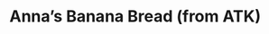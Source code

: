 <!-- Type:Dessert -->
<!-- Cook:AnnaLuce -->

# Anna’s Banana Bread (from ATK)

\begin {recipe}{Anna’s Banana Bread (from ATK)}{10}{2?}
\freeform Be sure to use very ripe, heavily speckled (or even black) bananas in this recipe. This recipe can be made using 5 thawed frozen bananas; since they release a lot of liquid naturally, they can bypass the microwaving in step 2 and go directly into the fine-mesh strainer. Do not use a thawed frozen banana in step 4; it will be too soft to slice. Instead, simply sprinkle the top of the loaf with sugar. The test kitchen’s preferred loaf pan measures 8½ by 4½ inches; if you use a 9 by 5-inch loaf pan, start checking for doneness five minutes earlier than advised in the recipe. The texture is best when the loaf is eaten fresh, but it can be stored (cool completely first), covered tightly with plastic wrap, for up to 3 days.

\ingredient [1 fr34]{cups}{unbleached AP flour}
\ingredient [1]{tsp}{baking soda}
\ingredient [1]{fr12}{table salt}
\ingredient [6]{large}{very ripe banana}
\ingredient [8]{T}{unsalted butter, melted and cooled slightly}
\ingredient [2]{large}{eggs}
\ingredient [fr34]{cup}{packed light brown sugar}
\ingredient [1]{tsp}{vanilla extract}
\ingredient [fr12]{cup}{toasted and coarsely chopped walnuts}
\ingredient [2]{tsp}{granulated sugar}

1. Adjust oven rack to middle position and heat oven to 350 degrees. Spray 8½ by 4½-inch loaf pan with nonstick cooking spray. Whisk flour, baking soda, and salt together in large bowl.

2. Place 5 bananas in microwave-safe bowl; cover with plastic wrap and cut several steam vents in plastic with paring knife. Microwave on high power until bananas are soft and have released liquid, about 5 minutes. Transfer bananas to fine-mesh strainer placed over medium bowl and allow to drain, stirring occasionally, 15 minutes (you should have ½ to ¾ cup liquid).

3. Transfer liquid to medium saucepan and cook over medium-high heat until reduced to ¼ cup, about 5 minutes. Remove pan from heat, stir reduced liquid into bananas, and mash with potato masher until fairly smooth. Whisk in butter, eggs, brown sugar, and vanilla.

4. Pour banana mixture into flour mixture and stir until just combined with some streaks of flour remaining. Gently fold in walnuts, if using. Scrape batter into prepared pan. Slice remaining banana diagonally into ¼-inch-thick slices. Shingle banana slices on top of either side of loaf, leaving 1½-inch-wide space down center to ensure even rise. Sprinkle granulated sugar evenly over loaf.

5. Bake until toothpick inserted in center of loaf comes out clean, 55 to 75 minutes. Cool bread in pan on wire rack 15 minutes, then remove loaf from pan and continue to cool on wire rack. Serve warm or at room temperature.

\end {recipe}
